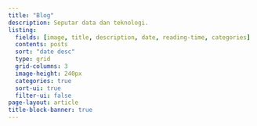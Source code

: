 ```yaml
---
title: "Blog"
description: Seputar data dan teknologi.
listing:
  fields: [image, title, description, date, reading-time, categories]
  contents: posts
  sort: "date desc"
  type: grid
  grid-columns: 3
  image-height: 240px
  categories: true
  sort-ui: true
  filter-ui: false
page-layout: article
title-block-banner: true
---
```

